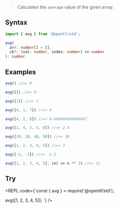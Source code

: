 
> Calculates the `average` value of the given array.

## Syntax

```ts
import { avg } from '@opentf/std';

avg(
  arr: number[] = [],
  cb?: (val: number, index: number) => number
): number
```

## Examples

```ts
avg() //=> 0

avg([]) //=> 0

avg([1]) //=> 1

avg([4, 1, 7]) //=> 4

avg([4, 2, 8]) //=> 4.666666666666667

avg([1, 4, 2, 5, 0]) //=> 2.4

avg([10, 20, 40, 50]) //=> 30

avg([1, 2, 3, 4, 5]) //=> 3

avg([-1, -2]) //=> -1.5

avg([1, 2, 3, 4, 5], (n) => n ** 2) //=> 11
```

## Try

<REPL code={`const { avg } = require('@opentf/std');

avg([1, 2, 3, 4, 5]);
`} />